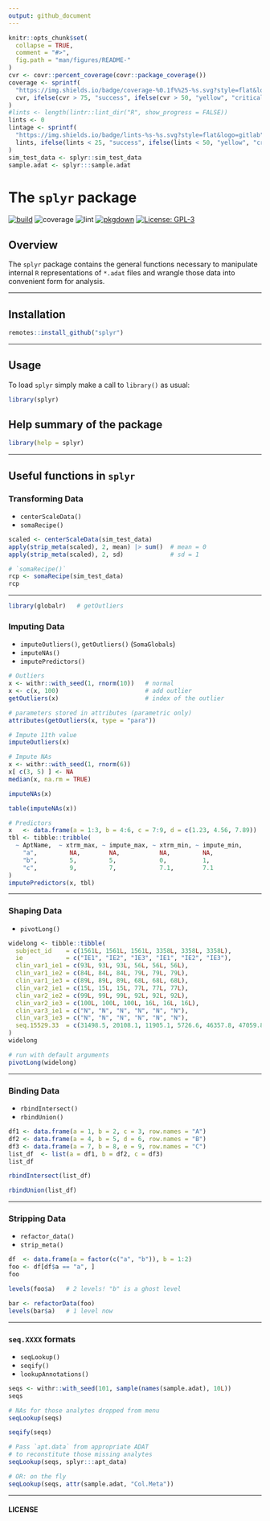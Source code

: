 ```yaml
---
output: github_document
---
```



<!-- README.md is generated from README.Rmd. Please edit that file -->


```r
knitr::opts_chunk$set(
  collapse = TRUE,
  comment = "#>",
  fig.path = "man/figures/README-"
)
cvr <- covr::percent_coverage(covr::package_coverage())
coverage <- sprintf(
  "https://img.shields.io/badge/coverage-%0.1f%%25-%s.svg?style=flat&logo=codecov",
  cvr, ifelse(cvr > 75, "success", ifelse(cvr > 50, "yellow", "critical"))
)
#lints <- length(lintr::lint_dir("R", show_progress = FALSE))
lints <- 0
lintage <- sprintf(
  "https://img.shields.io/badge/lints-%s-%s.svg?style=flat&logo=gitlab",
  lints, ifelse(lints < 25, "success", ifelse(lints < 50, "yellow", "critical"))
)
sim_test_data <- splyr::sim_test_data
sample.adat <- splyr:::sample.adat
```


# The `splyr` package

<!-- badges: start -->
[![build](https://img.shields.io/badge/build-passing-success.svg?logo=travis)](http://bitbucket.sladmin.com/projects/SV/repos/somaplyr/commits)
![coverage](`r coverage`)
![lint](`r lintage`)
[![pkgdown](https://img.shields.io/badge/pkgdown-_-critical.svg?logo=semantic-web&logoColor=red)](https://bitbucket.sladmin.com/pages/SV/somaplyr/bb-pkgdown/browse/index.html)
[![License: GPL-3](https://img.shields.io/badge/License-GPL3-blue.svg)](https://www.gnu.org/licenses/gpl-3.0)
<!-- badges: end -->


## Overview

The `splyr` package contains the general functions necessary to manipulate
internal `R` representations of `*.adat` files and wrangle those data into
convenient form for analysis.


----------------


## Installation

```r
remotes::install_github("splyr")
```


----------------


## Usage

To load `splyr` simply make a call to `library()` as usual:

```r
library(splyr)
```


## Help summary of the package

```r
library(help = splyr)
```


-------------


## Useful functions in `splyr`


### Transforming Data
* `centerScaleData()`
* `somaRecipe()`
```r
scaled <- centerScaleData(sim_test_data)
apply(strip_meta(scaled), 2, mean) |> sum()  # mean = 0
apply(strip_meta(scaled), 2, sd)             # sd = 1

# `somaRecipe()`
rcp <- somaRecipe(sim_test_data)
rcp
```

-----------


```r
library(globalr)   # getOutliers
```

### Imputing Data
* `imputeOutliers()`, `getOutliers()` (`SomaGlobals`)
* `imputeNAs()`
* `imputePredictors()`
```r
# Outliers
x <- withr::with_seed(1, rnorm(10))   # normal
x <- c(x, 100)                        # add outlier
getOutliers(x)                        # index of the outlier

# parameters stored in attributes (parametric only)
attributes(getOutliers(x, type = "para"))

# Impute 11th value
imputeOutliers(x)

# Impute NAs
x <- withr::with_seed(1, rnorm(6))
x[ c(3, 5) ] <- NA
median(x, na.rm = TRUE)

imputeNAs(x)

table(imputeNAs(x))

# Predictors
x   <- data.frame(a = 1:3, b = 4:6, c = 7:9, d = c(1.23, 4.56, 7.89))
tbl <- tibble::tribble(
  ~ AptName,  ~ xtrm_max, ~ impute_max, ~ xtrm_min, ~ impute_min,
    "a",         NA,        NA,           NA,         NA,
    "b",         5,         5,            0,          1,
    "c",         9,         7,            7.1,        7.1
)
imputePredictors(x, tbl)
```

-----------

### Shaping Data
* `pivotLong()`
```r
widelong <- tibble::tibble(
  subject_id    = c(1561L, 1561L, 1561L, 3358L, 3358L, 3358L),
  ie            = c("IE1", "IE2", "IE3", "IE1", "IE2", "IE3"),
  clin_var1_ie1 = c(93L, 93L, 93L, 56L, 56L, 56L),
  clin_var1_ie2 = c(84L, 84L, 84L, 79L, 79L, 79L),
  clin_var1_ie3 = c(89L, 89L, 89L, 68L, 68L, 68L),
  clin_var2_ie1 = c(15L, 15L, 15L, 77L, 77L, 77L),
  clin_var2_ie2 = c(99L, 99L, 99L, 92L, 92L, 92L),
  clin_var2_ie3 = c(100L, 100L, 100L, 16L, 16L, 16L),
  clin_var3_ie1 = c("N", "N", "N", "N", "N", "N"),
  clin_var3_ie3 = c("N", "N", "N", "N", "N", "N"),
  seq.15529.33  = c(31498.5, 20108.1, 11905.1, 5726.6, 46357.8, 47059.8)
)
widelong

# run with default arguments
pivotLong(widelong)
```

-----------

### Binding Data
* `rbindIntersect()`
* `rbindUnion()`
```r
df1 <- data.frame(a = 1, b = 2, c = 3, row.names = "A")
df2 <- data.frame(a = 4, b = 5, d = 6, row.names = "B")
df3 <- data.frame(a = 7, b = 8, e = 9, row.names = "C")
list_df  <- list(a = df1, b = df2, c = df3)
list_df

rbindIntersect(list_df)

rbindUnion(list_df)
```

-----------

### Stripping Data
* `refactor_data()`
* `strip_meta()`
```r
df  <- data.frame(a = factor(c("a", "b")), b = 1:2)
foo <- df[df$a == "a", ]
foo

levels(foo$a)   # 2 levels! "b" is a ghost level

bar <- refactorData(foo)
levels(bar$a)   # 1 level now
```

-----------

### `seq.XXXX` formats
* `seqLookup()`
* `seqify()`
* `lookupAnnotations()`
```r
seqs <- withr::with_seed(101, sample(names(sample.adat), 10L))
seqs

# NAs for those analytes dropped from menu
seqLookup(seqs)

seqify(seqs)

# Pass `apt.data` from appropriate ADAT
# to reconstitute those missing analytes
seqLookup(seqs, splyr:::apt_data)

# OR: on the fly
seqLookup(seqs, attr(sample.adat, "Col.Meta"))
```


-------------


#### LICENSE

